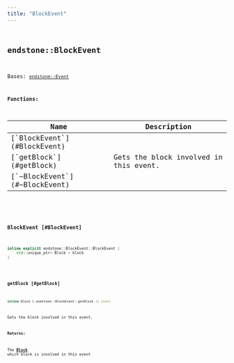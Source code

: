 ```yaml
---
title: "BlockEvent"
---
```


## <code className="doc-symbol doc-symbol-class"/> endstone::BlockEvent

Bases: [`endstone::Event`](classendstone_1_1_event.md)
















**Functions:**

<table>
<thead>
   <tr>
      <th>Name</th>
      <th>Description</th>
   </tr>
</thead>
<tbody>
<tr key="classendstone_1_1_block_event_1a784685838d2b051b0846ceb821e6a9b5">
    <td>[`BlockEvent`](#BlockEvent)</td>
    <td></td>
</tr>
<tr key="classendstone_1_1_block_event_1ac9da7c79ee76c2145547c4b09eea46a0">
    <td>[`getBlock`](#getBlock)</td>
    <td>Gets the block involved in this event.</td>
</tr>
<tr key="classendstone_1_1_block_event_1a099e0f2a50354664de1e9f9bfc02d5d7">
    <td>[`~BlockEvent`](#~BlockEvent)</td>
    <td></td>
</tr>
</tbody>
</table>

### <code className="doc-symbol doc-symbol-function"/> BlockEvent [#BlockEvent]

```cpp
inline explicit endstone::BlockEvent::BlockEvent (
    std::unique_ptr< Block > block
) 
```


### <code className="doc-symbol doc-symbol-function"/> getBlock [#getBlock]

```cpp
inline Block & endstone::BlockEvent::getBlock () const
```

Gets the block involved in this event.



**Returns:**

The [**Block**](classendstone_1_1_block.md) which block is involved in this event 





        